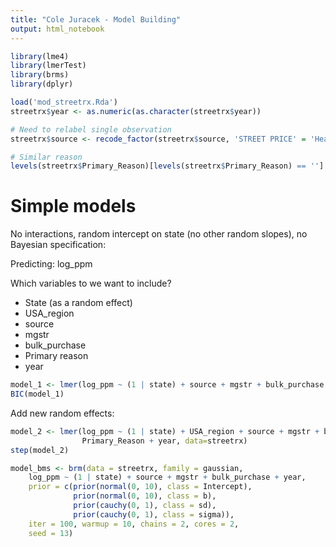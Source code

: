 ```yaml
---
title: "Cole Juracek - Model Building"
output: html_notebook
---
```


```r
library(lme4)
library(lmerTest)
library(brms)
library(dplyr)

load('mod_streetrx.Rda')
streetrx$year <- as.numeric(as.character(streetrx$year))

# Need to relabel single observation
streetrx$source <- recode_factor(streetrx$source, 'STREET PRICE' = 'Heard it')

# Similar reason
levels(streetrx$Primary_Reason)[levels(streetrx$Primary_Reason) == ''] <- '0 Reporter did not answer the question'
```

# Simple models

No interactions, random intercept on state (no other random slopes), no Bayesian specification:

Predicting: log_ppm

Which variables to we want to include?

- State (as a random effect)
- USA_region
- source
- mgstr
- bulk_purchase
- Primary reason
- year

```r
model_1 <- lmer(log_ppm ~ (1 | state) + source + mgstr + bulk_purchase + year, data=streetrx)
BIC(model_1)
```

Add new random effects:

```r
model_2 <- lmer(log_ppm ~ (1 | state) + USA_region + source + mgstr + bulk_purchase +
                Primary_Reason + year, data=streetrx)
step(model_2)
```

```r
model_bms <- brm(data = streetrx, family = gaussian,
    log_ppm ~ (1 | state) + source + mgstr + bulk_purchase + year,
    prior = c(prior(normal(0, 10), class = Intercept),
              prior(normal(0, 10), class = b),
              prior(cauchy(0, 1), class = sd),
              prior(cauchy(0, 1), class = sigma)),
    iter = 100, warmup = 10, chains = 2, cores = 2,
    seed = 13)
```

